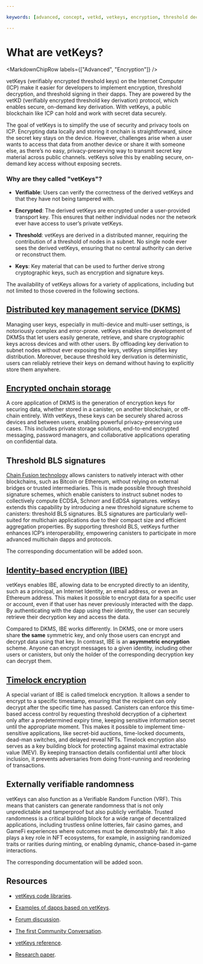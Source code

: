 ```yaml
---

keywords: [advanced, concept, vetkd, vetkeys, encryption, threshold decryption, encrypted threshold key derivation]

---
```



# What are vetKeys?

<MarkdownChipRow labels={["Advanced", "Encryption"]} />

vetKeys (verifiably encrypted threshold keys) on the Internet Computer (ICP) make it easier for developers to implement encryption, threshold decryption, and threshold signing in their dapps. They are powered by the vetKD (verifiably encrypted threshold key derivation) protocol, which enables secure, on-demand key derivation. With vetKeys, a public blockchain like ICP can hold and work with secret data securely.

The goal of vetKeys is to simplify the use of security and privacy tools on ICP. Encrypting data locally and storing it onchain is straightforward, since the secret key stays on the device. However, challenges arise when a user wants to access that data from another device or share it with someone else, as there’s no easy, privacy-preserving way to transmit secret key material across public channels. vetKeys solve this by enabling secure, on-demand key access without exposing secrets.

### Why are they called "vetKeys"?

- **Verifiable**: Users can verify the correctness of the derived vetKeys and that they have not being tampered with.

- **Encrypted**: The derived vetKeys are encrypted under a user-provided transport key. This ensures that neither individual nodes nor the network ever have access to user’s private vetKeys.

- **Threshold**: vetKeys are derived in a distributed manner, requiring the contribution of a threshold of nodes in a subnet. No single node ever sees the derived vetKeys, ensuring that no central authority can derive or reconstruct them.

- **Keys**: Key material that can be used to further derive strong cryptographic keys, such as encryption and signature keys.

The availability of vetKeys allows for a variety of applications, including but not limited to those covered in the following sections.

## [Distributed key management service (DKMS)](/docs/building-apps/network-features/vetkeys/dkms)

Managing user keys, especially in multi-device and multi-user settings, is notoriously complex and error-prone. vetKeys enables the development of DKMSs that let users easily generate, retrieve, and share cryptographic keys across devices and with other users. By offloading key derivation to subnet nodes without ever exposing the keys, vetKeys simplifies key distribution. Moreover, because threshold key derivation is deterministic, users can reliably retrieve their keys on demand without having to explicitly store them anywhere.

## [Encrypted onchain storage](/docs/building-apps/network-features/vetkeys/encrypted-onchain-storage)

A core application of DKMS is the generation of encryption keys for securing data, whether stored in a canister, on another blockchain, or off-chain entirely. With vetKeys, these keys can be securely shared across devices and between users, enabling powerful privacy-preserving use cases. This includes private storage solutions, end-to-end encrypted messaging, password managers, and collaborative applications operating on confidential data.

## Threshold BLS signatures

[Chain Fusion technology](https://internetcomputer.org/chainfusion) allows canisters to natively interact with other blockchains, such as Bitcoin or Ethereum, without relying on external bridges or trusted intermediaries. This is made possible through threshold signature schemes, which enable canisters to instruct subnet nodes to collectively compute ECDSA, Schnorr and EdDSA signatures. vetKeys extends this capability by introducing a new threshold signature scheme to canisters: threshold BLS signatures. BLS signatures are particularly well-suited for multichain applications due to their compact size and efficient aggregation properties. By supporting threshold BLS, vetKeys further enhances ICP’s interoperability, empowering canisters to participate in more advanced multichain dapps and protocols.

The corresponding documentation will be added soon.

## [Identity-based encryption (IBE)](/docs/building-apps/network-features/vetkeys/identity-based-encryption)

vetKeys enables IBE, allowing data to be encrypted directly to an identity, such as a principal, an Internet Identity, an email address, or even an Ethereum address. This makes it possible to encrypt data for a specific user or account, even if that user has never previously interacted with the dapp. By authenticating with the dapp using their identity, the user can securely retrieve their decryption key and access the data. 

Compared to DKMS, IBE works differently. In DKMS, one or more users share **the same** symmetric key, and only those users can encrypt and decrypt data using that key. In contrast, IBE is an **asymmetric encryption** scheme. Anyone can encrypt messages to a given identity, including other users or canisters, but only the holder of the corresponding decryption key can decrypt them.

## [Timelock encryption](/docs/building-apps/network-features/vetkeys/timelock-encryption)

A special variant of IBE is called timelock encryption. It allows a sender to encrypt to a specific timestamp, ensuring that the recipient can only decrypt after the specific time has passed. Canisters can enforce this time-based access control by requesting threshold decryption of a ciphertext only after a predetermined expiry time, keeping sensitive information secret until the appropriate moment. This makes it possible to implement time-sensitive applications, like secret-bid auctions, time-locked documents, dead-man switches, and delayed reveal NFTs.
Timelock encryption also serves as a key building block for protecting against maximal extractable value (MEV). By keeping transaction details confidential until after block inclusion, it prevents adversaries from doing front-running and reordering of transactions.

## Externally verifiable randomness

vetKeys can also function as a Verifiable Random Function (VRF). This means that canisters can generate randomness that is not only unpredictable and tamperproof but also publicly verifiable. Trusted randomness is a critical building block for a wide range of decentralized applications, including trustless online lotteries, fair casino games, and GameFi experiences where outcomes must be demonstrably fair. It also plays a key role in NFT ecosystems, for example, in assigning randomized traits or rarities during minting, or enabling dynamic, chance-based in-game interactions.

The corresponding documentation will be added soon.

## Resources

- [vetKeys code libraries](https://github.com/dfinity/vetkeys).

- [Examples of dapps based on vetKeys](https://github.com/dfinity/vetkeys/tree/main/examples).

- [Forum discussion](https://forum.dfinity.org/t/threshold-key-derivation-privacy-on-the-ic/16560).

- [The first Community Conversation](https://youtu.be/baM6jHnmMq8).

- [vetKeys reference](/docs/references/vetkeys-overview).

- [Research paper](https://eprint.iacr.org/2023/616.pdf).

